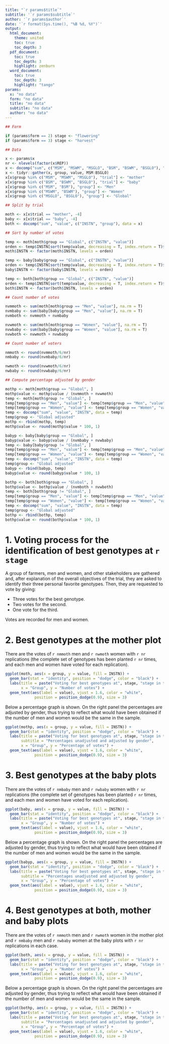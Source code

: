 ```yaml
---
title: "`r params$title`"
subtitle: '`r params$subtitle`'
author: '`r params$author`'
date: '`r format(Sys.time(), "%B %d, %Y")`'
output: 
  html_document:
    theme: united
    toc: true
    toc_depth: 3
  pdf_document:
    toc: true
    toc_depth: 3
    highlight: zenburn
  word_document:
    toc: true
    toc_depth: 3
    highlight: "tango"
params:
  x: "no data"
  form: "no data"
  title: "no data"
  subtitle: "no data"
  author: "no data"
---
```


```r
## Form

if (params$form == 2) stage <- "flowering"
if (params$form == 3) stage <- "harvest"

## Data

x <- params$x
nr <- nlevels(factor(x$REP))
x <- docomp("sum", c("MSM", "MSWM", "MSGLO", "BSM", "BSWM", "BSGLO"), "INSTN", data = x)
x <- tidyr::gather(x, group, value, MSM:BSGLO)
x[x$group %in% c("MSM", "MSWM", "MSGLO"), "trial"] <- "mother"
x[x$group %in% c("BSM", "BSWM", "BSGLO"), "trial"] <- "baby"
x[x$group %in% c("MSM", "BSM"), "group"] <- "Men"
x[x$group %in% c("MSWM", "BSWM"), "group"] <- "Women"
x[x$group %in% c("MSGLO", "BSGLO"), "group"] <- "Global"

## Split by trial

moth <- x[x$trial == "mother", -4]
baby <- x[x$trial == "baby", -4]
both <- docomp("sum", "value", c("INSTN", "group"), data = x)

## Sort by number of votes

temp <- moth[moth$group == "Global", c("INSTN", "value")]
orden <- temp$INSTN[sort(temp$value, decreasing = T, index.return = T)$ix]
moth$INSTN <- factor(moth$INSTN, levels = orden)

temp <- baby[baby$group == "Global", c("INSTN", "value")]
orden <- temp$INSTN[sort(temp$value, decreasing = T, index.return = T)$ix]
baby$INSTN <- factor(baby$INSTN, levels = orden)

temp <- both[both$group == "Global", c("INSTN", "value")]
orden <- temp$INSTN[sort(temp$value, decreasing = T, index.return = T)$ix]
both$INSTN <- factor(both$INSTN, levels = orden)

## Count number of votes

nvmmoth <- sum(moth[moth$group == "Men", "value"], na.rm = T)
nvmbaby <- sum(baby[baby$group == "Men", "value"], na.rm = T)
nvmboth <- nvmmoth + nvmbaby

nvwmoth <- sum(moth[moth$group == "Women", "value"], na.rm = T)
nvwbaby <- sum(baby[baby$group == "Women", "value"], na.rm = T)
nvwboth <- nvwmoth + nvwbaby

## Count number of voters

nmmoth <- round(nvmmoth/6/nr)
nmbaby <- round(nvmbaby/6/nr)

nwmoth <- round(nvwmoth/6/nr)
nwbaby <- round(nvwbaby/6/nr)

## Compute percentage adjusted by gender

mothp <- moth[moth$group == "Global", ]
mothp$value <- mothp$value / (nvmmoth + nvwmoth)
temp <- moth[moth$group != "Global", ]
temp[temp$group == "Men", "value"] <- temp[temp$group == "Men", "value"] / nvmmoth / 2
temp[temp$group == "Women", "value"] <- temp[temp$group == "Women", "value"] / nvwmoth / 2
temp <- docomp("sum", "value", "INSTN", data = temp)
temp$group <- "Global adjusted"
mothp <- rbind(mothp, temp)
mothp$value <- round(mothp$value * 100, 1)

babyp <- baby[baby$group == "Global", ]
babyp$value <- babyp$value / (nvmbaby + nvwbaby)
temp <- baby[baby$group != "Global", ]
temp[temp$group == "Men", "value"] <- temp[temp$group == "Men", "value"] / nvmbaby / 2
temp[temp$group == "Women", "value"] <- temp[temp$group == "Women", "value"] / nvwbaby / 2
temp <- docomp("sum", "value", "INSTN", data = temp)
temp$group <- "Global adjusted"
babyp <- rbind(babyp, temp)
babyp$value <- round(babyp$value * 100, 1)

bothp <- both[both$group == "Global", ]
bothp$value <- bothp$value / (nvmboth + nvwboth)
temp <- both[both$group != "Global", ]
temp[temp$group == "Men", "value"] <- temp[temp$group == "Men", "value"] / nvmboth / 2
temp[temp$group == "Women", "value"] <- temp[temp$group == "Women", "value"] / nvwboth / 2
temp <- docomp("sum", "value", "INSTN", data = temp)
temp$group <- "Global adjusted"
bothp <- rbind(bothp, temp)
bothp$value <- round(bothp$value * 100, 1)
```

# 1. Voting process for the identification of best genotypes at `r stage`

A group of farmers, men and women, and other stakeholders are gathered and, after explanation of the overall objectives of the trial, they are asked to identify their three personal favorite genotypes. Then, they are requested to vote by giving:

- Three votes for the best genotype.
- Two votes for the second.
- One vote for the third.

Votes are recorded for men and women.

# 2. Best genotypes at the mother plot

There are the votes of `r nmmoth` men and `r nwmoth` women with `r nr` replications (the complete set of genotypes has been planted `r nr` times, and each men and women have voted for each replication).

```r
ggplot(moth, aes(x = group, y = value, fill = INSTN)) +
  geom_bar(stat = "identity", position = "dodge", color = "black") + 
  labs(title = paste("Voting for best genotypes at", stage, "stage in the mother plot"),
       x = "Group", y = "Number of votes") +
  geom_text(aes(label = value), vjust = 1.6, color = "white",
             position = position_dodge(0.9), size = 3)
```

Below a percentage graph is shown. On the right panel the percentages are adjusted by gender, thus trying to reflect what would have been obtained if the number of men and women would be the same in the sample.

```r
ggplot(mothp, aes(x = group, y = value, fill = INSTN)) +
  geom_bar(stat = "identity", position = "dodge", color = "black") + 
  labs(title = paste("Voting for best genotypes at", stage, "stage in the mother plot"),
       subtitle = "Percentages unadjusted and adjusted by gender",
       x = "Group", y = "Percentage of votes") +
  geom_text(aes(label = value), vjust = 1.6, color = "white",
             position = position_dodge(0.9), size = 3)
```

# 3. Best genotypes at the baby plots

There are the votes of `r nmbaby` men and `r nwbaby` women with `r nr` replications (the complete set of genotypes has been planted `r nr` times, and each men and women have voted for each replication).

```r
ggplot(baby, aes(x = group, y = value, fill = INSTN)) +
  geom_bar(stat = "identity", position = "dodge", color = "black") + 
  labs(title = paste("Voting for best genotypes at", stage, "stage in the baby plots"), 
       x = "Group", y = "Number of votes") +
  geom_text(aes(label = value), vjust = 1.6, color = "white",
             position = position_dodge(0.9), size = 3)
```

Below a percentage graph is shown. On the right panel the percentages are adjusted by gender, thus trying to reflect what would have been obtained if the number of men and women would be the same in the sample.

```r
ggplot(babyp, aes(x = group, y = value, fill = INSTN)) +
  geom_bar(stat = "identity", position = "dodge", color = "black") + 
  labs(title = paste("Voting for best genotypes at", stage, "stage in the baby plots"),
       subtitle = "Percentages unadjusted and adjusted by gender",
       x = "Group", y = "Percentage of votes") +
  geom_text(aes(label = value), vjust = 1.6, color = "white",
             position = position_dodge(0.9), size = 3)
```

# 4. Best genotypes at both, mother and baby plots

There are the votes of `r nmmoth` men and `r nwmoth` women in the mother plot and `r nmbaby` men and `r nwbaby` women at the baby plots with `r nr` replications in each case.

```r
ggplot(both, aes(x = group, y = value, fill = INSTN)) +
  geom_bar(stat = "identity", position = "dodge", color = "black") + 
  labs(title = paste("Voting for best genotypes at", stage, "stage in the mother and baby plots"),
       x = "Group", y = "Number of votes") +
  geom_text(aes(label = value), vjust = 1.6, color = "white",
             position = position_dodge(0.9), size = 3)
```

Below a percentage graph is shown. On the right panel the percentages are adjusted by gender, thus trying to reflect what would have been obtained if the number of men and women would be the same in the sample.

```r
ggplot(bothp, aes(x = group, y = value, fill = INSTN)) +
  geom_bar(stat = "identity", position = "dodge", color = "black") + 
  labs(title = paste("Voting for best genotypes at", stage, "stage in the mother and baby plots"),
       subtitle = "Percentages unadjusted and adjusted by gender",
       x = "Group", y = "Percentage of votes") +
  geom_text(aes(label = value), vjust = 1.6, color = "white",
             position = position_dodge(0.9), size = 3)
```
